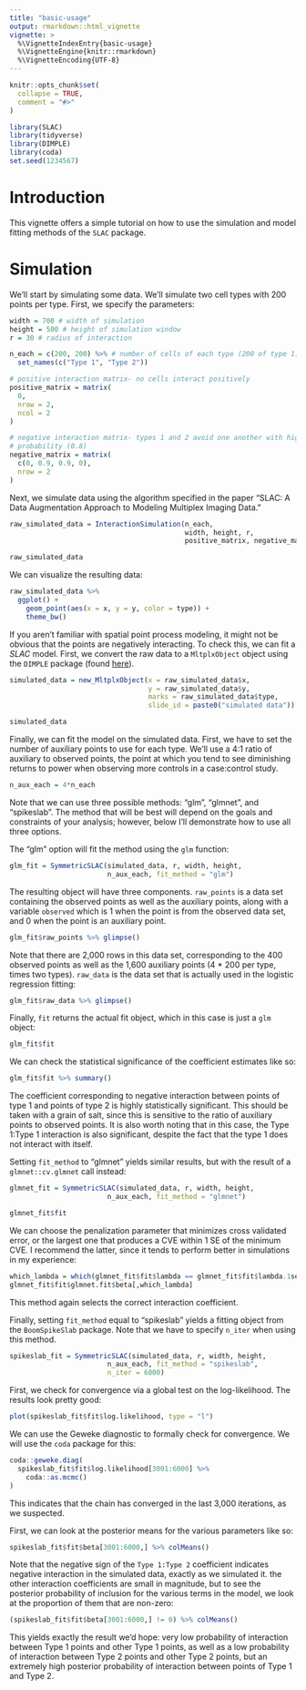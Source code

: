 ```yaml
---
title: "basic-usage"
output: rmarkdown::html_vignette
vignette: >
  %\VignetteIndexEntry{basic-usage}
  %\VignetteEngine{knitr::rmarkdown}
  %\VignetteEncoding{UTF-8}
---
```


```r
knitr::opts_chunk$set(
  collapse = TRUE,
  comment = "#>"
)
```

```r
library(SLAC)
library(tidyverse)
library(DIMPLE)
library(coda)
set.seed(1234567)
```

# Introduction

This vignette offers a simple tutorial on how to use the simulation and model fitting methods of the `SLAC` package.

# Simulation

We'll start by simulating some data. We'll simulate two cell types with 200 points per type. First, we specify the parameters:

```r
width = 700 # width of simulation 
height = 500 # height of simulation window
r = 30 # radius of interaction

n_each = c(200, 200) %>% # number of cells of each type (200 of type 1, 200 of type 2)
  set_names(c("Type 1", "Type 2"))

# positive interaction matrix- no cells interact positively
positive_matrix = matrix(
  0,
  nrow = 2,
  ncol = 2
)

# negative interaction matrix- types 1 and 2 avoid one another with high
# probability (0.8)
negative_matrix = matrix(
  c(0, 0.9, 0.9, 0),
  nrow = 2
)  
```

Next, we simulate data using the algorithm specified in the paper "SLAC: A Data Augmentation Approach to Modeling Multiplex Imaging Data." 

```r
raw_simulated_data = InteractionSimulation(n_each, 
                                           width, height, r,
                                           positive_matrix, negative_matrix)

raw_simulated_data
```

We can visualize the resulting data:

```r
raw_simulated_data %>% 
  ggplot() + 
    geom_point(aes(x = x, y = y, color = type)) + 
    theme_bw()
```

If you aren't familiar with spatial point process modeling, it might not be obvious that the points are negatively interacting. To check this, we can fit a *SLAC* model. First, we convert the raw data to a `MltplxObject` object using the `DIMPLE` package (found [here](https://github.com/nateosher/DIMPLE)).

```r
simulated_data = new_MltplxObject(x = raw_simulated_data$x,
                                  y = raw_simulated_data$y,
                                  marks = raw_simulated_data$type,
                                  slide_id = paste0("simulated data"))

simulated_data
```

Finally, we can fit the model on the simulated data. First, we have to set the number of auxiliary points to use for each type. We'll use a 4:1 ratio of auxiliary to observed points, the point at which you tend to see diminishing returns to power when observing more controls in a case:control study.

```r
n_aux_each = 4*n_each
```


Note that we can use three possible methods: "glm", "glmnet", and "spikeslab". The method that will be best will depend on the goals and constraints of your analysis; however, below I'll demonstrate how to use all three options. 

The "glm" option will fit the method using the `glm` function:

```r
glm_fit = SymmetricSLAC(simulated_data, r, width, height,
                        n_aux_each, fit_method = "glm")
```

The resulting object will have three components. `raw_points` is a data set containing the observed points as well as the auxiliary points, along with a variable `observed` which is 1 when the point is from the observed data set, and 0 when the point is an auxiliary point.

```r
glm_fit$raw_points %>% glimpse()
```

Note that there are 2,000 rows in this data set, corresponding to the 400 observed points as well as the 1,600 auxiliary points (4 * 200 per type, times two types). `raw_data` is the data set that is actually used in the logistic regression fitting:

```r
glm_fit$raw_data %>% glimpse()
```

Finally, `fit` returns the actual fit object, which in this case is just a `glm` object:

```r
glm_fit$fit
```
We can check the statistical significance of the coefficient estimates like so:

```r
glm_fit$fit %>% summary()
```

The coefficient corresponding to negative interaction between points of type 1 and points of type 2 is highly statistically significant. This should be taken with a grain of salt, since this is sensitive to the ratio of auxiliary points to observed points. It is also worth noting that in this case, the Type 1:Type 1 interaction is also significant, despite the fact that the type 1 does not interact with itself.

Setting `fit_method` to "glmnet" yields similar results, but with the result of a `glmnet::cv.glmnet` call instead:

```r
glmnet_fit = SymmetricSLAC(simulated_data, r, width, height,
                        n_aux_each, fit_method = "glmnet")

glmnet_fit$fit
```

We can choose the penalization parameter that minimizes cross validated error, or the largest one that produces a CVE within 1 SE of the minimum CVE. I recommend the latter, since it tends to perform better in simulations in my experience:

```r
which_lambda = which(glmnet_fit$fit$lambda == glmnet_fit$fit$lambda.1se)
glmnet_fit$fit$glmnet.fit$beta[,which_lambda]
```

This method again selects the correct interaction coefficient.

Finally, setting `fit_method` equal to "spikeslab" yields a fitting object from the `BoomSpikeSlab` package. Note that we have to specify `n_iter` when using this method.

```r
spikeslab_fit = SymmetricSLAC(simulated_data, r, width, height,
                        n_aux_each, fit_method = "spikeslab",
                        n_iter = 6000)
```

First, we check for convergence via a global test on the log-likelihood. The results look pretty good: 

```r
plot(spikeslab_fit$fit$log.likelihood, type = "l")
```

We can use the Geweke diagnostic to formally check for convergence. We will use the `coda` package for this:

```r
coda::geweke.diag(
  spikeslab_fit$fit$log.likelihood[3001:6000] %>% 
    coda::as.mcmc()
)
```

This indicates that the chain has converged in the last 3,000 iterations, as we suspected.

First, we can look at the posterior means for the various parameters like so:

```r
spikeslab_fit$fit$beta[3001:6000,] %>% colMeans()
```


Note that the negative sign of the `Type 1:Type 2` coefficient indicates negative interaction in the simulated data, exactly as we simulated it. the other interaction coefficients are small in magnitude, but to see the posterior probability of inclusion for the various terms in the model, we look at the proportion of them that are non-zero:


```r
(spikeslab_fit$fit$beta[3001:6000,] != 0) %>% colMeans()
```

This yields exactly the result we'd hope: very low probability of interaction between Type 1 points and other Type 1 points, as well as a low probability of interaction between Type 2 points and other Type 2 points, but an extremely high posterior probability of interaction between points of Type 1 and Type 2.













